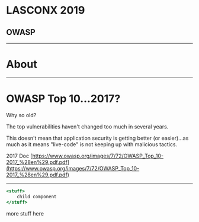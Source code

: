 

# LASCONX 2019

## OWASP

---

# About

---

# OWASP Top 10...2017?

Why so old?

The top vulnerabilities haven't changed too much in several years.

This doesn't mean that application security is getting better (or easier)...as much 
as it means "live-code" is not keeping up with malicious tactics.


2017 Doc [https://www.owasp.org/images/7/72/OWASP_Top_10-2017_%28en%29.pdf.pdf](https://www.owasp.org/images/7/72/OWASP_Top_10-2017_%28en%29.pdf.pdf)

---

```jsx
<stuff>
    child component
</stuff>
```

more stuff here